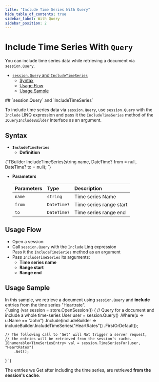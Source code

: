 ```yaml
---
title: "Include Time Series With Query"
hide_table_of_contents: true
sidebar_label: With Query
sidebar_position: 2
---
```



# Include Time Series With `Query`
<Admonition type="note" title="">

You can include time series data while retrieving a document via `session.Query`.  

* [`session.Query` and `IncludeTimeSeries`](../../../../../document-extensions/timeseries/client-api/session/include/with-session-query.mdx#sessionquery-and-includetimeseries)  
   * [Syntax](../../../../../document-extensions/timeseries/client-api/session/include/with-session-query.mdx#syntax)  
   * [Usage Flow](../../../../../document-extensions/timeseries/client-api/session/include/with-session-query.mdx#usage-flow)  
   * [Usage Sample](../../../../../document-extensions/timeseries/client-api/session/include/with-session-query.mdx#usage-sample)  

</Admonition>
## `session.Query` and `IncludeTimeSeries`

To include time series data via `session.Query`, use `session.Query` 
with the `Include` LINQ expression and pass it the `IncludeTimeSeries` 
method of the `IQueryIncludeBuilder` interface as an argument.  



## Syntax

* **`IncludeTimeSeries`**  
   * **Definition**  
<TabItem value="IncludeTimeSeries-definition" label="IncludeTimeSeries-definition">
<CodeBlock language="csharp">
{`TBuilder IncludeTimeSeries(string name, DateTime? from = null, DateTime? to = null);
`}
</CodeBlock>
</TabItem>

   * **Parameters**  

        | Parameters | Type | Description |
        |:-------------|:-------------|:-------------|
        | `name` | `string` | Time series Name |
        | `from` | `DateTime?` | Time series range start |
        | `to` | `DateTime?` | Time series range end |



## Usage Flow

* Open a session  
* Call `session.Query` with the `Include` Linq expression  
  Pass it the `IncludeTimeSeries` method as an argument  
* Pass `IncludeTimeSeries` its arguments:  
   * **Time series name**  
   * **Range start**  
   * **Range end**  



## Usage Sample

In this sample, we retrieve a document using `session.Query` and 
**include** entries from the time series "Heartrate".  
<TabItem value="timeseries_region_Query-Document-And-Include-TimeSeries" label="timeseries_region_Query-Document-And-Include-TimeSeries">
<CodeBlock language="csharp">
{`using (var session = store.OpenSession())
\{
    // Query for a document and include a whole time-series
    User user = session.Query<User>()
        .Where(u => u.Name == "John")
        .Include(includeBuilder => includeBuilder.IncludeTimeSeries("HeartRates"))
        .FirstOrDefault();

    // The following call to 'Get' will Not trigger a server request,  
    // the entries will be retrieved from the session's cache.  
    IEnumerable<TimeSeriesEntry> val = session.TimeSeriesFor(user, "HeartRates")
        .Get();
\}
`}
</CodeBlock>
</TabItem>

The entries we Get after including the time series, are retrieved 
**from the session's cache**.  



